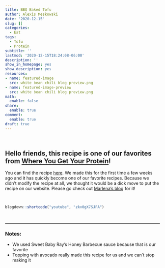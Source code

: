 ```yaml
---
title: BBQ Baked Tofu
author: Alexis Meskowski
date: '2020-12-15'
slug: []
categories:
  - Eat
tags:
  - Tofu
  - Protein
subtitle: ''
lastmod: '2020-12-15T18:24:08-06:00'
description: ''
show_in_homepage: yes
show_description: yes
resources:
- name: featured-image
  src: white bean chili blog preview.png
- name: featured-image-preview
  src: white bean chili blog preview.png
math:
  enable: false
share:
  enable: true
comment:
  enable: true
draft: true
---
```


<br>

## Hello friends, this recipe is one of our favorites from [Where You Get Your Protein](https://www.whereyougetyourprotein.com/){target="_blank"}!

You can find the recipe [here](https://www.whereyougetyourprotein.com/bbq-tofu-with-caramelized-onions/){target="_blank"}. We made this for the first time a few weeks ago and it has quickly become one of our favorite recipes. Because we didn't modify the recipe at all, we thought it would be a dick move to put the recipe on our website. Please go check out [Marlena's blog](https://www.whereyougetyourprotein.com/bbq-tofu-with-caramelized-onions/){target="_blank"} for it!

<br>

```r
blogdown::shortcode("youtube", "zkv0gX7SJFA")
```

<br>


---

### Notes:

- We used Sweet Baby Ray's Honey Barbecue sauce because that is our favorite
- Topping with avocado really made this recipe for us and we can't stop making it
